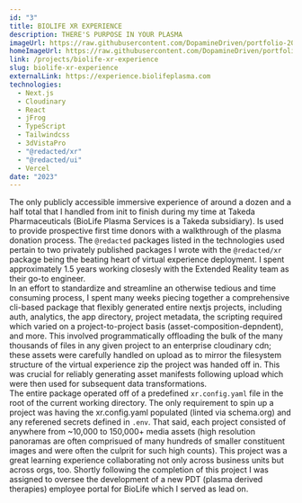 ```yaml
---
id: "3"
title: BIOLIFE XR EXPERIENCE
description: THERE'S PURPOSE IN YOUR PLASMA
imageUrl: https://raw.githubusercontent.com/DopamineDriven/portfolio-2025/master/apps/web/public/biolife-donor-experience.png
homeImageUrl: https://raw.githubusercontent.com/DopamineDriven/portfolio-2025/master/apps/web/public/biolife-donor-experience-768x1024.png
link: /projects/biolife-xr-experience
slug: biolife-xr-experience
externalLink: https://experience.biolifeplasma.com
technologies:
  - Next.js
  - Cloudinary
  - React
  - jFrog
  - TypeScript
  - Tailwindcss
  - 3dVistaPro
  - "@redacted/xr"
  - "@redacted/ui"
  - Vercel
date: "2023"
---
```


The only publicly accessible immersive experience of around a dozen and a half total that I handled from init to finish during my time at Takeda Pharmaceuticals (BioLife Plasma Services is a Takeda subsidiary). Is used to provide prospective first time donors with a walkthrough of the plasma donation process. The `@redacted` packages listed in the technologies used pertain to two privately published packages I wrote with the `@redacted/xr` package being the beating heart of virtual experience deployment. I spent approximately 1.5 years working closesly with the Extended Reality team as their go-to engineer.
<br />
In an effort to standardize and streamline an otherwise tedious and time consuming process, I spent many weeks piecing together a comprehensive cli-based package that flexibly generated entire nextjs projects, including auth, analytics, the app directory, project metadata, the scripting required which varied on a project-to-project basis (asset-composition-depndent), and more. This involved programmatically offloading the bulk of the many thousands of files in any given project to an enterprise cloudinary cdn; these assets were carefully handled on upload as to mirror the filesystem structure of the virtual experience zip the project was handed off in. This was crucial for reliably generating asset manifests following upload which were then used for subsequent data transformations.
<br />
The entire package operated off of a predefined `xr.config.yaml` file in the root of the current working directory. The only requirement to spin up a project was having the xr.config.yaml populated (linted via schema.org) and any referened secrets defined in `.env`. That said, each project consisted of anywhere from ~10,000 to 150,000+ media assets (high resolution panoramas are often comprisued of many hundreds of smaller constituent images and were often the culprit for such high counts). This project was a great learning experience collaborating not only across business units but across orgs, too. Shortly following the completion of this project I was assigned to oversee the development of a new PDT (plasma derived therapies) employee portal for BioLife which I served as lead on.
